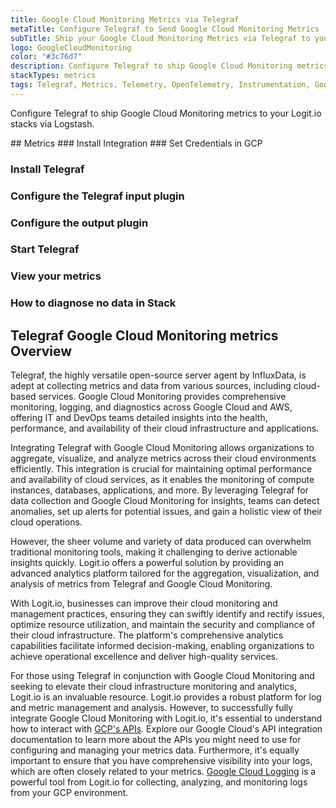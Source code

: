 ```yaml
---
title: Google Cloud Monitoring Metrics via Telegraf
metaTitle: Configure Telegraf to Send Google Cloud Monitoring Metrics
subTitle: Ship your Google Cloud Monitoring Metrics via Telegraf to your Logit.io Stack
logo: GoogleCloudMonitoring
color: "#3c76d7"
description: Configure Telegraf to ship Google Cloud Monitoring metrics to your Logit.io stacks. Get started using our Telegraf Google Cloud Monitoring metrics example.
stackTypes: metrics
tags: Telegraf, Metrics, Telemetry, OpenTelemetry, Instrumentation, Google Cloud Monitoring, Performance Monitoring
---
```


Configure Telegraf to ship Google Cloud Monitoring metrics to your Logit.io stacks via Logstash.

<Steps>
  ## Metrics
  ### Install Integration
  <InstallIntegration/>
  ### Set Credentials in GCP

  <SetGCPCredentials intro="Google Cloud Monitoring is a singular set of services contained within Google Cloud, specifically designed for the tracking, evaluation, and management of cloud resources and applications, promoting secure and efficient communication between varied software components in a cloud-centric ecosystem."/>
  
  ### Install Telegraf

  <InstallTelegraf />

  ### Configure the Telegraf input plugin

  <TelegrafStackDriverInput metric_type="monitoring.googleapis.com"/>

  ### Configure the output plugin

  <TelegrafOutputPlugin />

  ### Start Telegraf

  <StartTelegraf />

  ### View your metrics
  <LaunchStack stackType="metrics" source="Google_Cloud_Monitoring_Metrics_via_Telegraf" utmMedium="metrics" utmCampaign="telegraf-GoogleCloudMonitoring-metrics" />

  ### How to diagnose no data in Stack

  <DiagnoseNoData />
</Steps>

## Telegraf Google Cloud Monitoring metrics Overview

Telegraf, the highly versatile open-source server agent by InfluxData, is adept at collecting metrics 
and data from various sources, including cloud-based services. Google Cloud Monitoring provides 
comprehensive monitoring, logging, and diagnostics across Google Cloud and AWS, offering IT and 
DevOps teams detailed insights into the health, performance, and availability of their cloud infrastructure and applications.

Integrating Telegraf with Google Cloud Monitoring allows organizations to aggregate, visualize, 
and analyze metrics across their cloud environments efficiently. This integration is crucial for 
maintaining optimal performance and availability of cloud services, as it enables the monitoring 
of compute instances, databases, applications, and more. By leveraging Telegraf for data collection 
and Google Cloud Monitoring for insights, teams can detect anomalies, set up alerts for potential issues, 
and gain a holistic view of their cloud operations.

However, the sheer volume and variety of data produced can overwhelm traditional monitoring tools, 
making it challenging to derive actionable insights quickly. Logit.io offers a powerful solution 
by providing an advanced analytics platform tailored for the aggregation, visualization, and 
analysis of metrics from Telegraf and Google Cloud Monitoring.

With Logit.io, businesses can improve their cloud monitoring and management practices, 
ensuring they can swiftly identify and rectify issues, optimize resource utilization, 
and maintain the security and compliance of their cloud infrastructure. The platform's 
comprehensive analytics capabilities facilitate informed decision-making, enabling organizations 
to achieve operational excellence and deliver high-quality services.

For those using Telegraf in conjunction with Google Cloud Monitoring and seeking to elevate 
their cloud infrastructure monitoring and analytics, Logit.io is an invaluable resource. 
Logit.io provides a robust platform for log and metric management and analysis. However, to 
successfully fully integrate Google Cloud Monitoring with Logit.io, it's essential 
to understand how to interact with [GCP's APIs](/integrations/infrastructure-metrics/google-cloud/api-telegraf-metrics). 
Explore our Google Cloud's API integration documentation to learn more about the APIs you 
might need to use for configuring and managing your metrics data. Furthermore, it's equally 
important to ensure that you have comprehensive visibility into your logs, which are often 
closely related to your metrics. [Google Cloud Logging](https://logit.io/solutions/gcp-logging/) 
is a powerful tool from Logit.io for collecting, analyzing, and monitoring logs from your GCP environment.